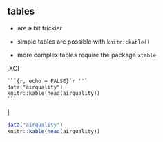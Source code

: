 ## tables

- are a bit trickier

- simple tables are possible with `knitr::kable()`

- more complex tables require the package `xtable`

.XC[
````
```{r, echo = FALSE}`r ''`
data("airquality")
knitr::kable(head(airquality))
```

````
]

```r
data("airquality")
knitr::kable(head(airquality))
```
